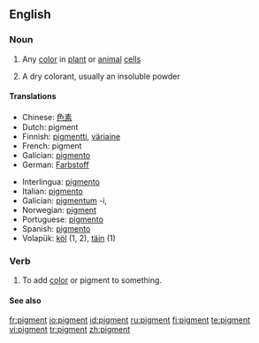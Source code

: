 ==English==

===Noun===
{{en-noun}}

# {{biology}} Any [[color]] in [[plant]] or [[animal]] [[cell]]s
# A dry colorant, usually an insoluble powder

====Translations====
{{top}}
*Chinese: [[色素]]
*Dutch: pigment {{n}}
*Finnish: [[pigmentti]], [[väriaine]]
*French: pigment {{m}}
*Galician: [[pigmento]] {{m}}
*German: [[Farbstoff]]
{{mid}}
*Interlingua: [[pigmento]]
*Italian: [[pigmento]] {{m}}
*Galician: [[pigmentum]] -i, {{n}}
*Norwegian: [[pigment]]
*Portuguese: [[pigmento]] {{m}}
*Spanish: [[pigmento]] {{m}}
*Volapük: [[köl]] (1, 2), [[täin]] (1)
{{bottom}}

===Verb===
{{en-verb}}

# {{transitive}} To add [[color]] or pigment to something.

====See also====
{{pedialite}}

[[fr:pigment]]
[[io:pigment]]
[[id:pigment]]
[[ru:pigment]]
[[fi:pigment]]
[[te:pigment]]
[[vi:pigment]]
[[tr:pigment]]
[[zh:pigment]]